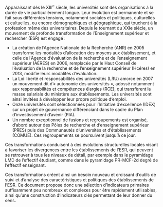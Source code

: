 
Apparaissant dès le XIII^e^ siècle, les universités sont des organisations à la durée de vie particulièrement longue. Leur évolution est permanente et se fait sous différentes tensions, notamment sociales et politiques, culturelles et cultuelles, ou encore démographiques et géographique, qui touchent à la profession même des universitaires. Depuis le tournant du XXIe siècle, un mouvement de profonde transformation de l'Enseignement supérieur et rechercher (ESR) est engagé :

 - La création de l'Agence Nationale de la Recherche (ANR) en 2005 transforme les modalités d'allocation des moyens aux établissement, et celle de l'Agence d'évaluation de la recherche et de l'enseignement supérieur (AÉRES) en 2006, remplacée par le Haut Conseil de l'évaluation de la recherche et de l'enseignement supérieur (Hcéres) en 2013, modifie leurs modalités d'évaluation.
 - La Loi liberté et responsabilités des universités (LRU) amorce en 2007 un mouvement dit d'«\ autonomie des universités\ », adossé notamment aux responsabilités et compétences élargies (RCE), qui transfèrent la masse salariale du ministère aux établissements. Les universités sont ainsi invitées à développer leur propre politique d'emploi.
 - Onze universités sont sélectionnées pour l'Initiative d'excellence (IDEX) sur un projet de gouvernance différenciant dans le cadre du Plan d'investissement d'avenir (PIA).
 - Un nombre exceptionnel de fusions et regroupements est organisé, d'abord autour des Pôles de recherche et d'enseignement supérieur (PRES) puis des Communautés d'universités et d'établissements (COMUE). Ces regroupements se poursuivent jusqu'à ce jour.

Ces transformations conduisent à des évolutions structurelles locales visant à favoriser les divergences entre les établissements de l'ESR, qui peuvent se retrouver à tous les niveaux de détail, par exemple dans le pyramidage LMD de l'effectif étudiant, comme dans le pyramidage PR-MCF-2d degré de l'effectif enseignant. 

Ces transformations créent ainsi un besoin nouveau et croissant d'outils de suivi et d'analyse des caractéristiques et politiques des établissements de l'ESR.
Ce document propose donc une sélection d'indicateurs primaires suffisamment peu nombreux et complexes pour être rapidement utilisables, ainsi qu'une construction d'indicateurs clés permettant de leur donner du sens.
